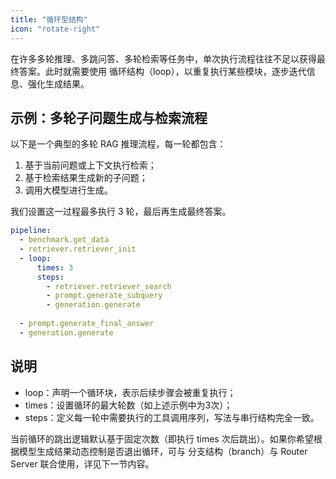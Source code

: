 ```yaml
---
title: "循环型结构"
icon: "rotate-right"
---
```


在许多多轮推理、多跳问答、多轮检索等任务中，单次执行流程往往不足以获得最终答案。此时就需要使用 循环结构（loop），以重复执行某些模块，逐步迭代信息、强化生成结果。

## 示例：多轮子问题生成与检索流程

以下是一个典型的多轮 RAG 推理流程，每一轮都包含：

1. 基于当前问题或上下文执行检索；
2. 基于检索结果生成新的子问题；
3. 调用大模型进行生成。

我们设置这一过程最多执行 3 轮，最后再生成最终答案。

```yaml
pipeline:
  - benchmark.get_data
  - retriever.retriever_init
  - loop:
      times: 3         
      steps:
        - retriever.retriever_search
        - prompt.generate_subquery
        - generation.generate
        
  - prompt.generate_final_answer
  - generation.generate
```

## 说明

- loop：声明一个循环块，表示后续步骤会被重复执行；
- times：设置循环的最大轮数（如上述示例中为3次）；
- steps：定义每一轮中需要执行的工具调用序列，写法与串行结构完全一致。

当前循环的跳出逻辑默认基于固定次数（即执行 times 次后跳出）。如果你希望根据模型生成结果动态控制是否退出循环，可与 分支结构（branch）与 Router Server 联合使用，详见下一节内容。